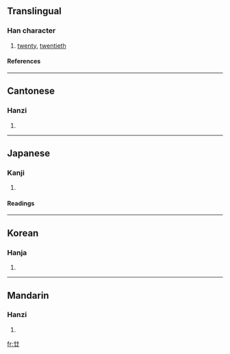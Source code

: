 {{see|廾}}

==Translingual==
===Han character===
{{Han char|rn=55|rad=廾|as=01|sn=4|four=4477<sub>0</sub>|canj=廿 (T)}}
# [[twenty]], [[twentieth]]
====References====
{{Han ref|kx=0353.100|dkj=09586|dj=0668.090|hdz=10059.020|uh=5EFF|ud=24319|bh=A4DC|bd=42204}}
----
==Cantonese==
===Hanzi===
{{yue-hanzi|jyut=|y=nim6, ye6}}
# {{defn|Cantonese}}
----
==Japanese==
===Kanji===
{{ja-kanji|grade=|rs=廾01}}
# {{defn|Japanese}} 
====Readings====
{{ja-readings|on=[[じゅう]] (jū), [[にゅう]] (nyū)|kun=[[にじゅう]] (nijuu)}}
----
==Korean==
===Hanja===
{{ko-hanja|hangeul=입|rv=ip|mr=ip}}
# {{defn|Korean}}
----
==Mandarin==
===Hanzi===
{{cmn-hanzi|pin=[[niàn]] (nian4), [[pán]] (pan2)|wg=nien<sup>4</sup>, p'an<sup>2</sup>}}
# {{defn|Mandarin}}

[[fr:廿]]